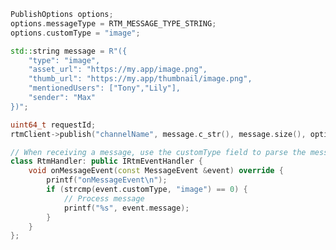 <PlatformWrapper platform='linux-cpp'>

<ParseMessage publish="publish" publishTopicMessage="publishTopicMessage" />

```cpp
PublishOptions options;
options.messageType = RTM_MESSAGE_TYPE_STRING;
options.customType = "image";

std::string message = R"({
    "type": "image",
    "asset_url": "https://my.app/image.png",
    "thumb_url": "https://my.app/thumbnail/image.png",
    "mentionedUsers": ["Tony","Lily"],
    "sender": "Max"
})";

uint64_t requestId;
rtmClient->publish("channelName", message.c_str(), message.size(), options, requestId);

// When receiving a message, use the customType field to parse the message type
class RtmHandler: public IRtmEventHandler {
    void onMessageEvent(const MessageEvent &event) override {
        printf("onMessageEvent\n");
        if (strcmp(event.customType, "image") == 0) {
            // Process message
            printf("%s", event.message);
        }
    }
};
```

</PlatformWrapper>